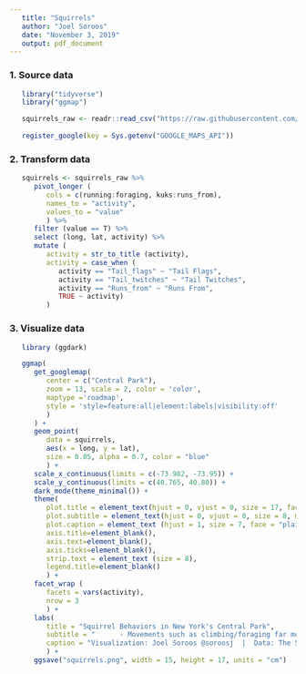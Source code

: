 ```yaml
---
   title: "Squirrels"
   author: "Joel Soroos"
   date: "November 3, 2019"
   output: pdf_document
---
```



### 1. Source data
```r

   library("tidyverse")
   library("ggmap")

   squirrels_raw <- readr::read_csv("https://raw.githubusercontent.com/rfordatascience/tidytuesday/master/data/2019/2019-10-29/nyc_squirrels.csv")
   
   register_google(key = Sys.getenv("GOOGLE_MAPS_API"))
```


### 2.  Transform data
```r

   squirrels <- squirrels_raw %>%
      pivot_longer (
         cols = c(running:foraging, kuks:runs_from), 
         names_to = "activity", 
         values_to = "value"
         ) %>%
      filter (value == T) %>%
      select (long, lat, activity) %>%
      mutate (
         activity = str_to_title (activity),
         activity = case_when (
            activity == "Tail_flags" ~ "Tail Flags",
            activity == "Tail_twitches" ~ "Tail Twitches",
            activity == "Runs_from" ~ "Runs From",
            TRUE ~ activity)
         )
```


### 3. Visualize data
```r

   library (ggdark)

   ggmap(
      get_googlemap(
         center = c("Central Park"),
         zoom = 13, scale = 2, color = 'color',
         maptype ='roadmap',
         style = 'style=feature:all|element:labels|visibility:off'
         )
      ) +
      geom_point(
         data = squirrels, 
         aes(x = long, y = lat),
         size = 0.05, alpha = 0.7, color = "blue"
         ) +
      scale_x_continuous(limits = c(-73.982, -73.95)) +
      scale_y_continuous(limits = c(40.765, 40.80)) +
      dark_mode(theme_minimal()) +
      theme(
         plot.title = element_text(hjust = 0, vjust = 0, size = 17, face = "bold", margin = margin (0,0,4,0)),
         plot.subtitle = element_text(hjust = 0, vjust = 0, size = 8, margin = margin (0,0,25,0)),
         plot.caption = element_text (hjust = 1, size = 7, face = "plain", margin = margin (10,0,0,0), color="#6D7C83"),
         axis.title=element_blank(),
         axis.text=element_blank(),
         axis.ticks=element_blank(),
         strip.text = element_text (size = 8),
         legend.title=element_blank()
         ) +
      facet_wrap (
         facets = vars(activity),
         nrow = 3
         ) +
      labs(
         title = "Squirrel Behaviors in New York's Central Park",
         subtitle = "      - Movements such as climbing/foraging far more common than sounds such as kuks/moans.\n      - Results from a study conducted by Jamie Allen and a team of 300 volunteers from October 6-20, 2018.",
         caption = "Visualization: Joel Soroos @soroosj  |  Data: The Squirrel Census via R4DS Tidy Tuesday"
         ) +
      ggsave("squirrels.png", width = 15, height = 17, units = "cm")
```